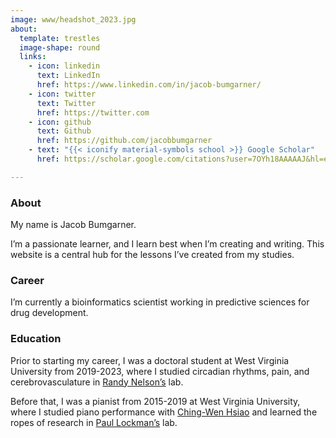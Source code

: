 ```yaml
---
image: www/headshot_2023.jpg
about:
  template: trestles
  image-shape: round
  links:
    - icon: linkedin
      text: LinkedIn
      href: https://www.linkedin.com/in/jacob-bumgarner/
    - icon: twitter
      text: Twitter
      href: https://twitter.com
    - icon: github
      text: Github
      href: https://github.com/jacobbumgarner
    - text: "{{< iconify material-symbols school >}} Google Scholar"
      href: https://scholar.google.com/citations?user=7OYh18AAAAAJ&hl=en

---
```


### About
My name is Jacob Bumgarner.

I'm a passionate learner, and I learn best when I'm creating and writing. This
website is a central hub for the lessons I've created from my studies.

### Career
I'm currently a bioinformatics scientist working in predictive sciences for 
drug development. 

### Education 
Prior to starting my career, I was a doctoral student at West Virginia
University from 2019-2023, where I studied circadian rhythms, pain, and
cerebrovasculature in [Randy
Nelson's](https://medicine.hsc.wvu.edu/neuroscience/faculty-labs/randy-nelson-phd/)
lab.

Before that, I was a pianist from 2015-2019 at West Virginia University, where I
studied piano performance with [Ching-Wen Hsiao](https://www.chingwenhsiao.com/)
and learned the ropes of research in [Paul
Lockman's](https://www.linkedin.com/in/paul-lockman-268b752a/) lab.
